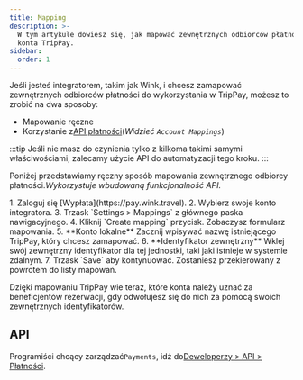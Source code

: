 ```yaml
---
title: Mapping
description: >-
  W tym artykule dowiesz się, jak mapować zewnętrznych odbiorców płatności na
  konta TripPay.
sidebar:
  order: 1
---
```


Jeśli jesteś integratorem, takim jak Wink, i chcesz zamapować zewnętrznych odbiorców płatności do wykorzystania w TripPay, możesz to zrobić na dwa sposoby:

* Mapowanie ręczne
* Korzystanie z[API płatności](/developers/apis/#payment-api)(*Widzieć `Account Mappings`*)

:::tip
Jeśli nie masz do czynienia tylko z kilkoma takimi samymi właściwościami, zalecamy użycie API do automatyzacji tego kroku.
:::

Poniżej przedstawiamy ręczny sposób mapowania zewnętrznego odbiorcy płatności.*Wykorzystuje wbudowaną funkcjonalność API.*

<Steps>
  1. Zaloguj się [Wypłata](https://pay.wink.travel).
  2. Wybierz swoje konto integratora.
  3. Trzask `Settings > Mappings` z głównego paska nawigacyjnego.
  4. Kliknij `Create mapping` przycisk. Zobaczysz formularz mapowania.
  5. **Konto lokalne** Zacznij wpisywać nazwę istniejącego TripPay, który chcesz zamapować.
  6. **Identyfikator zewnętrzny** Wklej swój zewnętrzny identyfikator dla tej jednostki, taki jaki istnieje w systemie zdalnym.
  7. Trzask `Save` aby kontynuować. Zostaniesz przekierowany z powrotem do listy mapowań.
</Steps>


Dzięki mapowaniu TripPay wie teraz, które konta należy uznać za beneficjentów rezerwacji, gdy odwołujesz się do nich za pomocą swoich zewnętrznych identyfikatorów.

## API

Programiści chcący zarządzać`Payments`, idź do[Deweloperzy > API > Płatności](/developers/apis/#payment-api).

